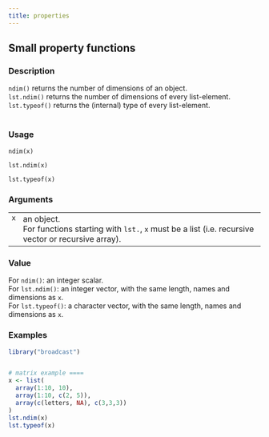```yaml
---
title: properties
---
```

## Small property functions {.unnumbered}


### Description

<code>ndim()</code> returns the number of dimensions of an object. <br />
<code>lst.ndim()</code> returns the number of dimensions of every list-element. <br />
<code>lst.typeof()</code> returns the (internal) type of every list-element. <br />
<br />



### Usage

<pre><code class='language-R'>ndim(x)

lst.ndim(x)

lst.typeof(x)
</code></pre>


### Arguments

<table>
<tr><td style = "white-space: collapse; font-family: monospace; vertical-align: top"><code id="x">x</code></td>
<td>
an object.<br />
For functions starting with <code>lst.</code>, <code>x</code> must be a list (i.e. recursive vector or recursive array). <br />
</td></tr>
</table>


### Value

For <code>ndim()</code>: an integer scalar. <br />
For <code>lst.ndim()</code>: an integer vector, with the same length, names and dimensions as <code>x</code>. <br />
For <code>lst.typeof()</code>: a character vector, with the same length, names and dimensions as <code>x</code>. <br />



### Examples
```r
library("broadcast")


# matrix example ====
x <- list(
  array(1:10, 10),
  array(1:10, c(2, 5)),
  array(c(letters, NA), c(3,3,3))
)
lst.ndim(x)
lst.typeof(x)


```
